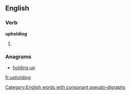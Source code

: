 ==English==

===Verb===
'''upholding'''

# {{present participle of|uphold}}

===Anagrams===
* [[holding up#English|holding up]]

[[Category:English words with consonant pseudo-digraphs]]

[[fr:upholding]]